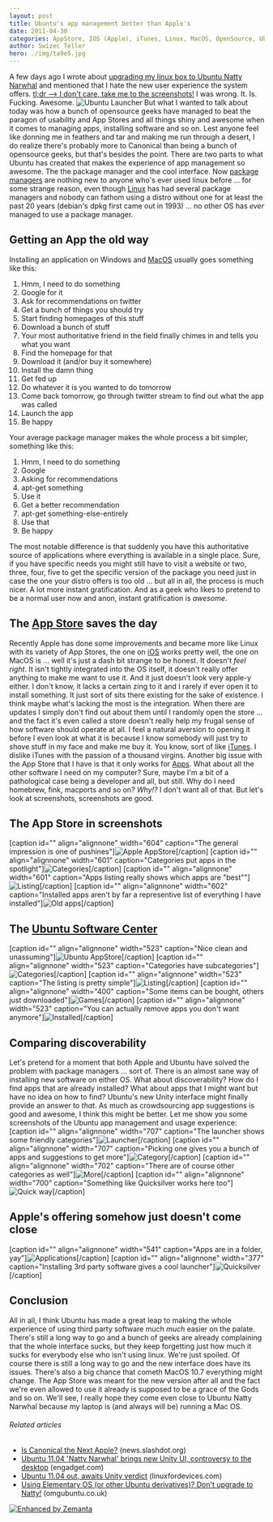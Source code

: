 ```yaml
---
layout: post
title: Ubuntu's app management better than Apple's
date: 2011-04-30
categories: AppStore, IOS (Apple), iTunes, Linux, MacOS, OpenSource, Ubuntu, Ubuntu Software Center
author: Swizec Teller
hero: ./img/ta9e5.jpg
---
```


A few days ago I wrote about [upgrading my linux box to Ubuntu Natty Narwhal](http://swizec.com/blog/even-with-narwhals-ubuntu-is-still-a-bitch-to-install/swizec/1638 "Even with Narwhals ubuntu is still a bitch to install") and mentioned that I hate the new user experience the system offers. [tl;dr --> I don't care, take me to the screenshots!](#screenshots) I was wrong. It. Is. Fucking. Awesome. ![](./img/ta9e5.jpg "Ubuntu Launcher") But what I wanted to talk about today was how a bunch of opensource geeks have managed to beat the paragon of usability and App Stores and all things shiny and awesome when it comes to managing apps, installing software and so on. Lest anyone feel like donning me in feathers and tar and making me run through a desert, I do realize there's probably more to Canonical than being a bunch of opensource geeks, but that's besides the point. There are two parts to what Ubuntu has created that makes the experience of app management so awesome. The the package manager and the cool interface. Now [package managers](http://en.wikipedia.org/wiki/Package_management_system "Package management system") are nothing new to anyone who's ever used linux before ... for some strange reason, even though [Linux](http://www.kernel.org/ "Linux") has had several package managers and nobody can fathom using a distro without one for at least the past 20 years (debian's dpkg first came out in 1993) ... no other OS has _ever_ managed to use a package manager.

## Getting an App the old way

Installing an application on Windows and [MacOS](http://www.apple.com/macosx/ "Mac OS") usually goes something like this:

1.  Hmm, I need to do something
2.  Google for it
3.  Ask for recommendations on twitter
4.  Get a bunch of things you should try
5.  Start finding homepages of this stuff
6.  Download a bunch of stuff
7.  Your most authoritative friend in the field finally chimes in and tells you what you want
8.  Find the homepage for that
9.  Download it (and/or buy it somewhere)
10. Install the damn thing
11. Get fed up
12. Do whatever it is you wanted to do tomorrow
13. Come back tomorrow, go through twitter stream to find out what the app was called
14. Launch the app
15. Be happy

Your average package manager makes the whole process a bit simpler, something like this:

1.  Hmm, I need to do something
2.  Google
3.  Asking for recommendations
4.  apt-get something
5.  Use it
6.  Get a better recommendation
7.  apt-get something-else-entirely
8.  Use that
9.  Be happy

The most notable difference is that suddenly you have this authoritative source of applications where everything is available in a single place. Sure, if you have specific needs you might still have to visit a website or two, three, four, five to get the specific version of the package you need just in case the one your distro offers is too old ... but all in all, the process is much nicer. A lot more instant gratification. And as a geek who likes to pretend to be a normal user now and anon, instant gratification is _awesome_.

## The [App Store](http://www.apple.com/iphone/apps-for-iphone "App Store") saves the day

Recently Apple has done some improvements and became more like Linux with its variety of App Stores, the one on [iOS](http://www.apple.com/ios "IOS (Apple)") works pretty well, the one on MacOS is ... well it's just a dash bit strange to be honest. It doesn't _feel right_. It isn't tightly integrated into the OS itself, it doesn't really offer anything to make me want to use it. And it just doesn't look very apple-y either. I don't know, it lacks a certain zing to it and I rarely if ever open it to install something. It just sort of sits there existing for the sake of existence. I think maybe what's lacking the most is the integration. When there are updates I simply don't find out about them until I randomly open the store ... and the fact it's even called a store doesn't really help my frugal sense of how software should operate at all. I feel a natural aversion to opening it before I even look at what it is because I know somebody will just try to shove stuff in my face and make me buy it. You know, sort of like [iTunes](http://www.apple.com/itunes/ "ITunes"). I dislike iTunes with the passion of a thousand virgins. Another big issue with the App Store that I have is that it only works for [Apps](http://friendfeed.com/weloveapps "Apps"). What about all the other software I need on my computer? Sure, maybe I'm a bit of a pathological case being a developer and all, but still. Why do I need homebrew, fink, macports and so on? _Why!?_ I don't want all of that. But let's look at screenshots, screenshots are good.

## The App Store in screenshots

\[caption id="" align="alignnone" width="604" caption="The general impression is one of pushines"]![](./img/56R8z.png "Apple AppStore")\[/caption] \[caption id="" align="alignnone" width="601" caption="Categories put apps in the spotlight"]![](./img/vk2cU.png "Categories")\[/caption] \[caption id="" align="alignnone" width="601" caption="Apps listing really shows which apps are "best""]![](./img/xSyhR.png "Listing")\[/caption] \[caption id="" align="alignnone" width="602" caption="Installed apps aren't by far a representive list of everything I have installed"]![](./img/VLO4k.png "Old apps")\[/caption]

## The [Ubuntu Software Center](https://wiki.ubuntu.com/SoftwareCenter "Ubuntu Software Center")

\[caption id="" align="alignnone" width="523" caption="Nice clean and unassuming"]![](./img/qe1Xr.png "Ubuntu AppStore")\[/caption] \[caption id="" align="alignnone" width="523" caption="Categories have subcategories"]![](./img/zB1gB.png "Categories")\[/caption] \[caption id="" align="alignnone" width="523" caption="The listing is pretty simple"]![](./img/DrKUU.png "Listing")\[/caption] \[caption id="" align="alignnone" width="400" caption="Some items can be bought, others just downloaded"]![](./img/es2K2.png "Games")\[/caption] \[caption id="" align="alignnone" width="523" caption="You can actually remove apps you don't want anymore"]![](./img/FGAAv.png "Installed")\[/caption]

## Comparing discoverability

Let's pretend for a moment that both Apple and Ubuntu have solved the problem with package managers ... sort of. There is an almost sane way of installing new software on either OS. What about discoverability? How do I find apps that are already installed? What about apps that I might want but have no idea on how to find? Ubuntu's new Unity interface might finally provide an answer to _that_. As much as crowdsourcing app suggestions is good and awesome, I think this might be better. Let me show you some screenshots of the Ubuntu app management and usage experience: \[caption id="" align="alignnone" width="707" caption="The launcher shows some friendly categories"]![](./img/ta9e5.jpg "Launcher")\[/caption] \[caption id="" align="alignnone" width="707" caption="Picking one gives you a bunch of apps and suggestions to get more"]![](./img/JwBDf.jpg "Category")\[/caption] \[caption id="" align="alignnone" width="702" caption="There are of course other categories as well"]![](./img/e2xhM.jpg "More")\[/caption] \[caption id="" align="alignnone" width="700" caption="Something like Quicksilver works here too"]![](./img/aJW3Z.jpg "Quick way")\[/caption]

## Apple's offering somehow just doesn't come close

\[caption id="" align="alignnone" width="541" caption="Apps are in a folder, yay"]![](./img/6Yg5W.png "Applications")\[/caption] \[caption id="" align="alignnone" width="377" caption="Installing 3rd party software gives a cool launcher"]![](./img/pIqhj.png "Quicksilver")\[/caption]

## Conclusion

All in all, I think Ubuntu has made a great leap to making the whole experience of using third party software much _much_ easier on the palate. There's still a long way to go and a bunch of geeks are already complaining that the whole interface sucks, but they keep forgetting just how much it sucks for everybody else who isn't using linux. We're just spoiled. Of course there is still a long way to go and the new interface does have its issues. There's also a big chance that cometh MacOS 10.7 everything might change. The App Store was meant for the new version after all and the fact we're even allowed to use it already is supposed to be a grace of the Gods and so on. We'll see, I really hope they come even close to Ubuntu Natty Narwhal because my laptop is (and always will be) running a Mac OS.

###### Related articles

-   [Is Canonical the Next Apple?](http://news.slashdot.org/story/11/04/29/1357225/Is-Canonical-the-Next-Apple) (news.slashdot.org)
-   [Ubuntu 11.04 'Natty Narwhal' brings new Unity UI, controversy to the desktop](http://www.engadget.com/2011/04/28/ubuntu-11-04-natty-narwhal-brings-new-unity-ui-controversy-to/?icid=zemanta) (engadget.com)
-   [Ubuntu 11.04 out, awaits Unity verdict](http://www.linuxfordevices.com/c/a/News/Ubuntu-1104-final-released/?kc=rss) (linuxfordevices.com)
-   [Using Elementary OS (or other Ubuntu derivatives)? Don't upgrade to Natty!](http://www.omgubuntu.co.uk/2011/04/using-elementary-os-or-other-ubuntu-derivatives-dont-upgrade-to-natty/) (omgubuntu.co.uk)

[![Enhanced by Zemanta](http://img.zemanta.com/zemified_e.png?x-id=15a39502-5bcf-409e-8876-8ad78d4f840d)](http://www.zemanta.com/ "Enhanced by Zemanta")
